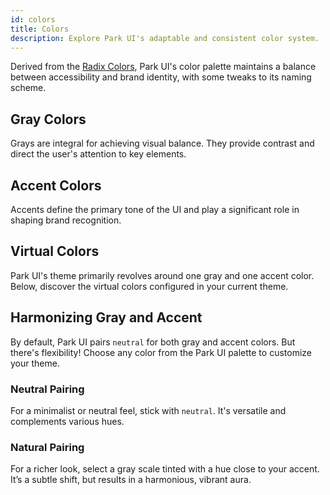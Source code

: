 ```yaml
---
id: colors
title: Colors
description: Explore Park UI's adaptable and consistent color system.
---
```



Derived from the [Radix Colors](https://www.radix-ui.com/colors), Park UI's color palette maintains a balance between
accessibility and brand identity, with some tweaks to its naming scheme.

## Gray Colors

Grays are integral for achieving visual balance. They provide contrast and direct the user's attention to key elements.

<ColorGrid type="gray" />

## Accent Colors

Accents define the primary tone of the UI and play a significant role in shaping brand recognition.

<ColorGrid type="accent" />

## Virtual Colors

Park UI's theme primarily revolves around one gray and one accent color. Below, discover the virtual colors configured
in your current theme.

<ColorGrid type="virtual" />

## Harmonizing Gray and Accent

By default, Park UI pairs `neutral` for both gray and accent colors. But there's flexibility! Choose any color from the
Park UI palette to customize your theme.

### Neutral Pairing

For a minimalist or neutral feel, stick with `neutral`. It's versatile and complements various hues.

### Natural Pairing

For a richer look, select a gray scale tinted with a hue close to your accent. It’s a subtle shift, but results in a
harmonious, vibrant aura.

<ColorPairings />
